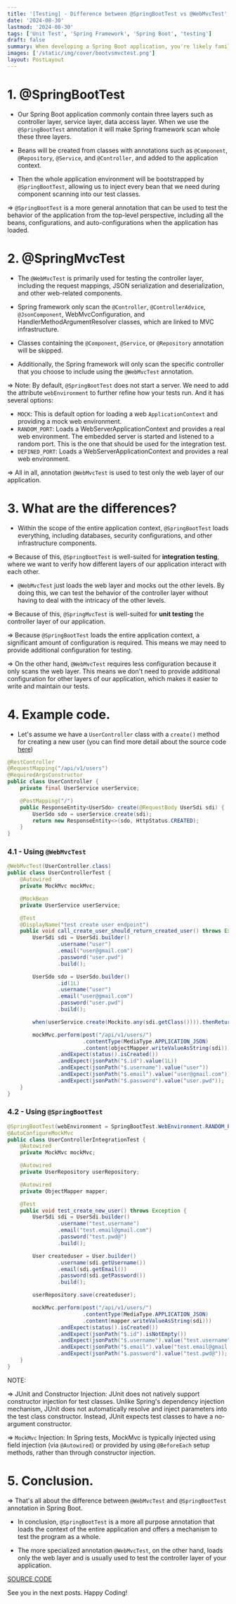 ```yaml
---
title: '[Testing] - Difference between @SpringBootTest vs @WebMvcTest'
date: '2024-08-30'
lastmod: '2024-08-30'
tags: ['Unit Test', 'Spring Framework', 'Spring Boot', 'testing']
draft: false
summary: When developing a Spring Boot application, you're likely familiar with the @SpringBootTest and @WebMvcTest annotations, which are commonly used in testing. However, they serve different purposes and have different scopes. In this article, I'll explain the differences between these two annotations.
images: ['/static/img/cover/bootvsmvctest.png']
layout: PostLayout
---
```


<TOCInline toc={props.toc} asDisclosure toHeading={3} />

# 1. @SpringBootTest

- Our Spring Boot application commonly contain three layers such as controller layer, service layer, data access layer. When we use the `@SpringBootTest` annotation it will make Spring framework scan whole these three layers.

- Beans will be created from classes with annotations such as `@Component`, `@Repository`, `@Service`, and `@Controller`, and added to the application context.

- Then the whole application environment will be bootstrapped by `@SpringBootTest`, allowing us to inject every bean that we need during component scanning into our test classes.

=> `@SpringBootTest` is a more general annotation that can be used to test the behavior of the application from the top-level perspective, including all the beans, configurations, and auto-configurations when the application has loaded.

# 2. @SpringMvcTest

- The `@WebMvcTest` is primarily used for testing the controller layer, including the request mappings, JSON serialization and deserialization, and other web-related components.

- Spring framework only scan the `@Controller`, `@ControllerAdvice`, `@JsonComponent`, WebMvcConfiguration, and HandlerMethodArgumentResolver classes, which are linked to MVC infrastructure.

- Classes containing the `@Component`, `@Service`, or `@Repository` annotation will be skipped.

- Additionally, the Spring framework will only scan the specific controller that you choose to include using the `@WebMvcTest` annotation.

=> Note: By default, `@SpringBootTest` does not start a server. We need to add the attribute `webEnvironment` to further refine how your tests run. And it has several options:

- `MOCK`: This is default option for loading a web `ApplicationContext` and providing a mock web environment.
- `RANDOM_PORT`: Loads a WebServerApplicationContext and provides a real web environment. The embedded server is started and listened to a random port. This is the one that should be used for the integration test.
- `DEFINED_PORT`: Loads a WebServerApplicationContext and provides a real web environment.

=> All in all, annotation `@WebMvcTest` is used to test only the web layer of our application.

# 3. What are the differences?

- Within the scope of the entire application context, `@SpringBootTest` loads everything, including databases, security configurations, and other infrastructure components.

=> Because of this, `@SpringBootTest` is well-suited for **integration testing**, where we want to verify how different layers of our application interact with each other.

- `@WebMvcTest` just loads the web layer and mocks out the other levels. By doing this, we can test the behavior of the controller layer without having to deal with the intricacy of the other levels.

=> Because of this, `@SpringMvcTest` is well-suited for **unit testing** the controller layer of our application.

=> Because `@SpringBootTest` loads the entire application context, a significant amount of configuration is required. This means we may need to provide additional configuration for testing.

=> On the other hand, `@WebMvcTest` requires less configuration because it only scans the web layer. This means we don't need to provide additional configuration for other layers of our application, which makes it easier to write and maintain our tests.

# 4. Example code.

- Let's assume we have a `UserController` class with a `create()` method for creating a new user (you can find more detail about the source code [here](https://github.com/canhnd15/unit-test-demo))

```java
@RestController
@RequestMapping("/api/v1/users")
@RequiredArgsConstructor
public class UserController {
    private final UserService userService;

    @PostMapping("/")
    public ResponseEntity<UserSdo> create(@RequestBody UserSdi sdi) {
        UserSdo sdo = userService.create(sdi);
        return new ResponseEntity<>(sdo, HttpStatus.CREATED);
    }
}
```

### 4.1 - Using `@WebMvcTest`

```java
@WebMvcTest(UserController.class)
public class UserControllerTest {
    @Autowired
    private MockMvc mockMvc;

    @MockBean
    private UserService userService;

    @Test
    @DisplayName("test create user endpoint")
    public void call_create_user_should_return_created_user() throws Exception {
        UserSdi sdi = UserSdi.builder()
                .username("user")
                .email("user@gmail.com")
                .password("user.pwd")
                .build();

        UserSdo sdo = UserSdo.builder()
                .id(1L)
                .username("user")
                .email("user@gmail.com")
                .password("user.pwd")
                .build();

        when(userService.create(Mockito.any(sdi.getClass()))).thenReturn(sdo);

        mockMvc.perform(post("/api/v1/users/")
                        .contentType(MediaType.APPLICATION_JSON)
                        .content(objectMapper.writeValueAsString(sdi)))
                .andExpect(status().isCreated())
                .andExpect(jsonPath("$.id").value(1L))
                .andExpect(jsonPath("$.username").value("user"))
                .andExpect(jsonPath("$.email").value("user@gmail.com"))
                .andExpect(jsonPath("$.password").value("user.pwd"));
    }
}
```

### 4.2 - Using `@SpringBootTest`

```java
@SpringBootTest(webEnvironment = SpringBootTest.WebEnvironment.RANDOM_PORT)
@AutoConfigureMockMvc
public class UserControllerIntegrationTest {
    @Autowired
    private MockMvc mockMvc;

    @Autowired
    private UserRepository userRepository;

    @Autowired
    private ObjectMapper mapper;

    @Test
    public void test_create_new_user() throws Exception {
        UserSdi sdi = UserSdi.builder()
                .username("test.username")
                .email("test.email@gmail.com")
                .password("test.pwd@")
                .build();

        User createduser = User.builder()
                .username(sdi.getUsername())
                .email(sdi.getEmail())
                .password(sdi.getPassword())
                .build();

        userRepository.save(createduser);

        mockMvc.perform(post("/api/v1/users/")
                        .contentType(MediaType.APPLICATION_JSON)
                        .content(mapper.writeValueAsString(sdi)))
                .andExpect(status().isCreated())
                .andExpect(jsonPath("$.id").isNotEmpty())
                .andExpect(jsonPath("$.username").value("test.username"))
                .andExpect(jsonPath("$.email").value("test.email@gmail.com"))
                .andExpect(jsonPath("$.password").value("test.pwd@"));
    }
}
```

NOTE:

=> JUnit and Constructor Injection: JUnit does not natively support constructor injection for test classes. Unlike Spring's dependency injection mechanism, JUnit does not automatically resolve and inject parameters into the test class constructor. Instead, JUnit expects test classes to have a no-argument constructor.

=> `MockMvc` Injection: In Spring tests, MockMvc is typically injected using field injection (via `@Autowired`) or provided by using `@BeforeEach` setup methods, rather than through constructor injection.

# 5. Conclusion.

=> That's all about the difference between `@WebMvcTest` and `@SpringBootTest` annotation in Spring Boot.

- In conclusion, `@SpringBootTest` is a more all purpose annotation that loads the context of the entire application and offers a mechanism to test the program as a whole.

- The more specialized annotation `@WebMvcTest`, on the other hand, loads only the web layer and is usually used to test the controller layer of your application.

[SOURCE CODE](https://github.com/canhnd15/unit-test-demo)

See you in the next posts. Happy Coding!
